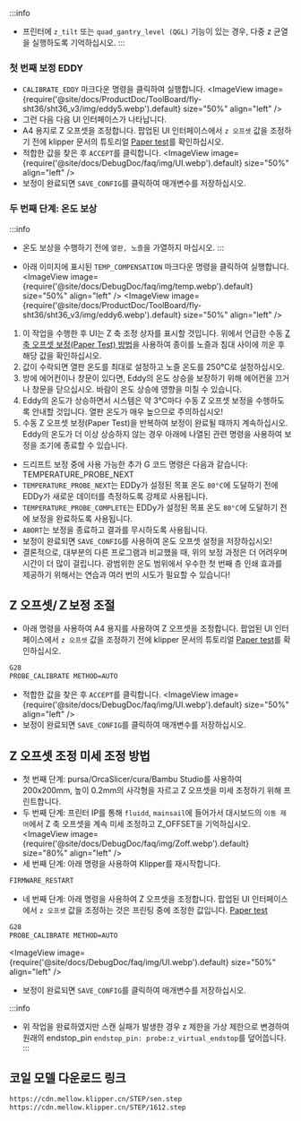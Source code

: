 :::info
* 프린터에 `z_tilt` 또는 `quad_gantry_level (QGL)` 기능이 있는 경우, 다중 z 균열을 실행하도록 기억하십시오.
:::

### 첫 번째 보정 EDDY
* `CALIBRATE_EDDY` 마크다운 명령을 클릭하여 실행합니다.
<ImageView image={require('@site/docs/ProductDoc/ToolBoard/fly-sht36/sht36_v3/img/eddy5.webp').default} size="50%" align="left" />
* 그런 다음 다음 UI 인터페이스가 나타납니다.
* A4 용지로 Z 오프셋을 조정합니다. 팝업된 UI 인터페이스에서 `z 오프셋` 값을 조정하기 전에 klipper 문서의 튜토리얼 [Paper test](https://www.klipper3d.org/Bed_Level.html#the-paper-test)를 확인하십시오.
* 적합한 값을 찾은 후 `ACCEPT`를 클릭합니다.
<ImageView image={require('@site/docs/DebugDoc/faq/img/UI.webp').default} size="50%" align="left" />
* 보정이 완료되면 `SAVE_CONFIG`를 클릭하여 매개변수를 저장하십시오.

### 두 번째 단계: 온도 보상
:::info
* 온도 보상을 수행하기 전에 `열판, 노즐`을 가열하지 마십시오.
:::

* 아래 이미지에 표시된 `TEMP_COMPENSATION` 마크다운 명령을 클릭하여 실행합니다.
<ImageView image={require('@site/docs/DebugDoc/faq/img/temp.webp').default} size="50%" align="left" />
<ImageView image={require('@site/docs/ProductDoc/ToolBoard/fly-sht36/sht36_v3/img/eddy6.webp').default} size="50%" align="left" />

1. 이 작업을 수행한 후 UI는 Z 축 조정 상자를 표시할 것입니다. 위에서 언급한 수동 [Z 축 오프셋 보정(Paper Test) 방법](https://www.klipper3d.org/Bed_Level.html#the-paper-test)을 사용하여 종이를 노즐과 침대 사이에 끼운 후 해당 값을 확인하십시오.
2. 값이 수락되면 열판 온도를 최대로 설정하고 노즐 온도를 250°C로 설정하십시오.
3. 방에 에어컨이나 창문이 있다면, Eddy의 온도 상승을 보장하기 위해 에어컨을 끄거나 창문을 닫으십시오. 바람이 온도 상승에 영향을 미칠 수 있습니다.
4. Eddy의 온도가 상승하면서 시스템은 약 3°C마다 수동 Z 오프셋 보정을 수행하도록 안내할 것입니다. 열판 온도가 매우 높으므로 주의하십시오!
5. 수동 Z 오프셋 보정(Paper Test)을 반복하여 보정이 완료될 때까지 계속하십시오. Eddy의 온도가 더 이상 상승하지 않는 경우 아래에 나열된 관련 명령을 사용하여 보정을 조기에 종료할 수 있습니다.

* 드리프트 보정 중에 사용 가능한 추가 G 코드 명령은 다음과 같습니다: TEMPERATURE_PROBE_NEXT
* `TEMPERATURE_PROBE_NEXT`는 EDDy가 설정된 목표 온도 `80°C`에 도달하기 전에 EDDy가 새로운 데이터를 측정하도록 강제로 사용됩니다.
* `TEMPERATURE_PROBE_COMPLETE`는 EDDy가 설정된 목표 온도 `80°C`에 도달하기 전에 보정을 완료하도록 사용됩니다.
* `ABORT`는 보정을 종료하고 결과를 무시하도록 사용됩니다.
* 보정이 완료되면 `SAVE_CONFIG`를 사용하여 온도 오프셋 설정을 저장하십시오!
* 결론적으로, 대부분의 다른 프로그램과 비교했을 때, 위의 보정 과정은 더 어려우며 시간이 더 많이 걸립니다. 광범위한 온도 범위에서 우수한 첫 번째 층 인쇄 효과를 제공하기 위해서는 연습과 여러 번의 시도가 필요할 수 있습니다!

## Z 오프셋/Ｚ보정 조절
* 아래 명령을 사용하여 A4 용지를 사용하여 Z 오프셋을 조정합니다. 팝업된 UI 인터페이스에서 `z 오프셋` 값을 조정하기 전에 klipper 문서의 튜토리얼 [Paper test](https://www.klipper3d.org/Bed_Level.html#the-paper-test)를 확인하십시오.
```bash
G28
PROBE_CALIBRATE METHOD=AUTO  
```
* 적합한 값을 찾은 후 `ACCEPT`를 클릭합니다.
<ImageView image={require('@site/docs/DebugDoc/faq/img/UI.webp').default} size="50%" align="left" />
* 보정이 완료되면 `SAVE_CONFIG`를 클릭하여 매개변수를 저장하십시오.

## Z 오프셋 조정 미세 조정 방법
* 첫 번째 단계: pursa/OrcaSlicer/cura/Bambu Studio를 사용하여 200x200mm, 높이 0.2mm의 사각형을 자르고 Z 오프셋을 미세 조정하기 위해 프린트합니다.
* 두 번째 단계: 프린터 IP를 통해 `fluidd`, `mainsail`에 들어가서 대시보드의 `이동 제어`에서 Z 축 오프셋을 계속 미세 조정하고 Z_OFFSET을 기억하십시오.
<ImageView image={require('@site/docs/DebugDoc/faq/img/Zoff.webp').default} size="80%" align="left" />
* 세 번째 단계: 아래 명령을 사용하여 Klipper를 재시작합니다.
```bash
FIRMWARE_RESTART
```
* 네 번째 단계: 아래 명령을 사용하여 Z 오프셋을 조정합니다. 팝업된 UI 인터페이스에서 `z 오프셋` 값을 조정하는 것은 프린팅 중에 조정한 값입니다. [Paper test](https://www.klipper3d.org/Bed_Level.html#the-paper-test)
```bash
G28
PROBE_CALIBRATE METHOD=AUTO  
```
<ImageView image={require('@site/docs/DebugDoc/faq/img/UI.webp').default} size="50%" align="left" />
* 보정이 완료되면 `SAVE_CONFIG`를 클릭하여 매개변수를 저장하십시오.

:::info
* 위 작업을 완료하였지만 스캔 실패가 발생한 경우 z 제한을 가상 제한으로 변경하여 원래의 endstop_pin `endstop_pin: probe:z_virtual_endstop`를 덮어씁니다.
:::

## 코일 모델 다운로드 링크

```bash
https://cdn.mellow.klipper.cn/STEP/sen.step
https://cdn.mellow.klipper.cn/STEP/1612.step
```